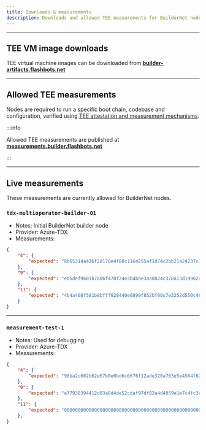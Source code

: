 ```yaml
---
title: Downloads & measurements
description: Downloads and allowed TEE measurements for BuilderNet nodes.
---
```


<hr class="clean" />

## TEE VM image downloads

TEE virtual machine images can be downloaded from **[builder-artifacts.flashbots.net](https://builder-artifacts.flashbots.net)**

<hr class="clean" />

## Allowed TEE measurements

Nodes are required to run a specific boot chain, codebase and configuration, verified using [TEE attestation and measurement mechanisms](verifiable-system-integrity).

:::info

Allowed TEE measurements are published at **[measurements.builder.flashbots.net](https://measurements.builder.flashbots.net)**

:::


<hr class="clean" />

## Live measurements

These measurements are currently allowed for BuilderNet nodes.

### `tdx-multioperator-builder-01`

- Notes: Initial BuilderNet builder node
- Provider: Azure-TDX
- Measurements:

```json
{
    "4": {
        "expected": "8b65314a436f28170e4f80c1164255af1d74c2bb21a24237c3537494118638c7"
    },
    "9": {
        "expected": "eb5def9601b7a06f470f24e3b4bae3aa8024c378a13d19962adbe65782414840"
    },
    "11": {
        "expected": "4b4a408f581b8bfff628440e6899f852bf00c7e3252d550c46df649364161f98"
    }
}
```

---

### `measurement-test-1`

- Notes: Used for debugging.
- Provider: Azure-TDX
- Measurements:

```json
{
    "4": {
        "expected": "98ba2c602b62e67b8e0bd6c6676f12ade320a763e5e4564f62fd875a502dd651"
    },
    "9": {
        "expected": "e77938394412d83a8d4de52cdaf97df82a4d4059e1e7c4fc3c73581816cea496"
    },
    "11": {
        "expected": "0000000000000000000000000000000000000000000000000000000000000000"
    },
}
```